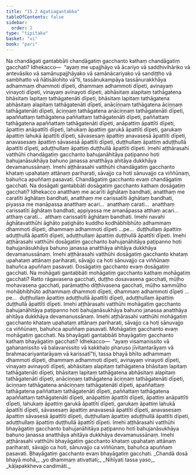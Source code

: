 ```yaml
---
title: "15.2 Agatiagantabba"
tableOfContents: false
sidebar:
  order: 2
type: "tipitaka"
basket: "vi"
book: "pari"
---
```



<DynamicBreadcrumb />

<Division number="379" book="pari">

<Paragraph number="1847" book="pari">
<Emphasis>Na chandāgati gantabbā</Emphasis>ti chandāgatiṃ gacchanto kathaṃ chandāgatiṃ gacchati? Idhekacco—  “ayaṃ me upajjhāyo vā ācariyo vā saddhivihāriko vā antevāsiko vā samānupajjhāyako vā samānācariyako vā sandiṭṭho vā sambhatto vā ñātisālohito vā”ti, tassānukampāya tassānurakkhāya adhammaṃ dhammoti dīpeti, dhammaṃ adhammoti dīpeti, avinayaṃ vinayoti dīpeti, vinayaṃ avinayoti dīpeti, abhāsitaṃ alapitaṃ tathāgatena bhāsitaṃ lapitaṃ tathāgatenāti dīpeti, bhāsitaṃ lapitaṃ tathāgatena abhāsitaṃ alapitaṃ tathāgatenāti dīpeti, anāciṇṇaṃ tathāgatena āciṇṇaṃ tathāgatenāti dīpeti, āciṇṇaṃ tathāgatena anāciṇṇaṃ tathāgatenāti dīpeti, apaññattaṃ tathāgatena paññattaṃ tathāgatenāti dīpeti, paññattaṃ tathāgatena apaññattaṃ tathāgatenāti dīpeti, anāpattiṃ āpattīti dīpeti, āpattiṃ anāpattīti dīpeti, lahukaṃ āpattiṃ garukā āpattīti dīpeti, garukaṃ āpattiṃ lahukā āpattīti dīpeti, sāvasesaṃ āpattiṃ anavasesā āpattīti dīpeti, anavasesaṃ āpattiṃ sāvasesā āpattīti dīpeti, duṭṭhullaṃ āpattiṃ aduṭṭhullā āpattīti dīpeti, aduṭṭhullaṃ āpattiṃ duṭṭhullā āpattīti dīpeti. Imehi aṭṭhārasahi vatthūhi chandāgatiṃ gacchanto bahujanāhitāya paṭipanno hoti bahujanāsukhāya bahuno janassa anatthāya ahitāya dukkhāya devamanussānaṃ. Imehi aṭṭhārasahi vatthūhi chandāgatiṃ gacchanto khataṃ upahataṃ attānaṃ pariharati, sāvajjo ca hoti sānuvajjo ca viññūnaṃ, bahuñca apuññaṃ pasavati. Chandāgatiṃ gacchanto evaṃ chandāgatiṃ gacchati.
</Paragraph>

</Division>
<Division number="380" book="pari">

<Paragraph number="1848" book="pari">
<Emphasis>Na dosāgati gantabbā</Emphasis>ti dosāgatiṃ gacchanto kathaṃ dosāgatiṃ gacchati? Idhekacco anatthaṃ me acarīti āghātaṃ bandhati, anatthaṃ me caratīti āghātaṃ bandhati, anatthaṃ me carissatīti āghātaṃ bandhati, piyassa me manāpassa anatthaṃ acari…  anatthaṃ carati…  anatthaṃ carissatīti āghātaṃ bandhati, appiyassa me amanāpassa atthaṃ acari…  atthaṃ carati…  atthaṃ carissatīti āghātaṃ bandhati. Imehi navahi āghātavatthūhi āghāto paṭighāto kuddho kodhābhibhūto adhammaṃ dhammoti dīpeti, dhammaṃ adhammoti dīpeti …pe…  duṭṭhullaṃ āpattiṃ aduṭṭhullā āpattīti dīpeti, aduṭṭhullaṃ āpattiṃ duṭṭhullā āpattīti dīpeti. Imehi aṭṭhārasahi vatthūhi dosāgatiṃ gacchanto bahujanāhitāya paṭipanno hoti bahujanāsukhāya bahuno janassa anatthāya ahitāya dukkhāya devamanussānaṃ. Imehi aṭṭhārasahi vatthūhi dosāgatiṃ gacchanto khataṃ upahataṃ attānaṃ pariharati, sāvajjo ca hoti sānuvajjo ca viññūnaṃ bahuñca apuññaṃ pasavati. Dosāgatiṃ gacchanto evaṃ dosāgatiṃ gacchati.
</Paragraph>

</Division>
<Division number="381" book="pari">

<Paragraph number="1849" book="pari">
<Emphasis>Na mohāgati gantabbā</Emphasis>ti mohāgatiṃ gacchanto kathaṃ mohāgatiṃ gacchati? Ratto rāgavasena gacchati, duṭṭho dosavasena gacchati, mūḷho mohavasena gacchati, parāmaṭṭho diṭṭhivasena gacchati, mūḷho sammūḷho mohābhibhūto adhammaṃ dhammoti dīpeti, dhammaṃ adhammoti dīpeti …pe…  duṭṭhullaṃ āpattiṃ aduṭṭhullā āpattīti dīpeti, aduṭṭhullaṃ āpattiṃ duṭṭhullā āpattīti dīpeti. Imehi aṭṭhārasahi vatthūhi mohāgatiṃ gacchanto bahujanāhitāya paṭipanno hoti bahujanāsukhāya bahuno janassa anatthāya ahitāya dukkhāya devamanussānaṃ. Imehi aṭṭhārasahi vatthūhi mohāgatiṃ gacchanto khataṃ upahataṃ attānaṃ pariharati, sāvajjo ca hoti sānuvajjo ca viññūnaṃ, bahuñca apuññaṃ pasavati. Mohāgatiṃ gacchanto evaṃ mohāgatiṃ gacchati.
</Paragraph>

</Division>
<Division number="382" book="pari">

<Paragraph number="1850" book="pari">
<Emphasis>Na bhayāgati gantabbā</Emphasis>ti bhayāgatiṃ gacchanto kathaṃ bhayāgatiṃ gacchati? Idhekacco—  “ayaṃ visamanissito vā gahananissito vā balavanissito vā kakkhaḷo pharuso jīvitantarāyaṃ vā brahmacariyantarāyaṃ vā karissatī”ti, tassa bhayā bhīto adhammaṃ dhammoti dīpeti, dhammaṃ adhammoti dīpeti, avinayaṃ vinayoti dīpeti, vinayaṃ avinayoti dīpeti, abhāsitaṃ alapitaṃ tathāgatena bhāsitaṃ lapitaṃ tathāgatenāti dīpeti, bhāsitaṃ lapitaṃ tathāgatena abhāsitaṃ alapitaṃ tathāgatenāti dīpeti, anāciṇṇaṃ tathāgatena āciṇṇaṃ tathāgatenāti dīpeti, āciṇṇaṃ tathāgatena anāciṇṇaṃ tathāgatenāti dīpeti, apaññattaṃ tathāgatena paññattaṃ tathāgatenāti dīpeti, paññattaṃ tathāgatena apaññattaṃ tathāgatenāti dīpeti, anāpattiṃ āpattīti dīpeti, āpattiṃ anāpattīti dīpeti, lahukaṃ āpattiṃ garukā āpattīti dīpeti, garukaṃ āpattiṃ lahukā āpattīti dīpeti, sāvasesaṃ āpattiṃ anavasesā āpattīti dīpeti, anavasesaṃ āpattiṃ sāvasesā āpattīti dīpeti, duṭṭhullaṃ āpattiṃ aduṭṭhullā āpattīti dīpeti, aduṭṭhullaṃ āpattiṃ duṭṭhullā āpattīti dīpeti. Imehi aṭṭhārasahi vatthūhi bhayāgatiṃ gacchanto bahujanāhitāya paṭipanno hoti bahujanāsukhāya bahuno janassa anatthāya ahitāya dukkhāya devamanussānaṃ. Imehi aṭṭhārasahi vatthūhi bhayāgatiṃ gacchanto khataṃ upahataṃ attānaṃ pariharati, sāvajjo ca hoti, sānuvajjo ca viññūnaṃ, bahuñca apuññaṃ pasavati. Bhayāgatiṃ gacchanto evaṃ bhayāgatiṃ gacchati.
</Paragraph>

<Paragraph number="1851" type="verses" book="pari">
_Chandā dosā bhayā mohā,_  
_yo dhammaṃ ativattati;_  
_Nihīyati tassa yaso,_  
_kāḷapakkheva candimāti._
</Paragraph>
</Division>